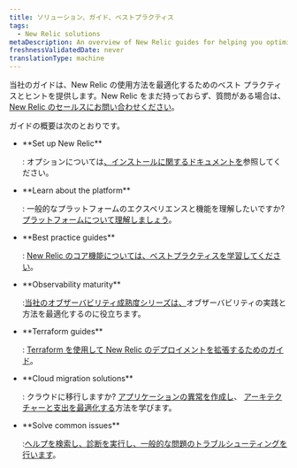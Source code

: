 ```yaml
---
title: ソリューション、ガイド、ベストプラクティス
tags:
  - New Relic solutions
metaDescription: An overview of New Relic guides for helping you optimize your monitoring and observability practices.
freshnessValidatedDate: never
translationType: machine
---
```


当社のガイドは、New Relic の使用方法を最適化するためのベスト プラクティスとヒントを提供します。New Relic をまだ持っておらず、質問がある場合は、 [New Relic のセールスにお問い合わせください](https://newrelic.com/contact-sales)。

ガイドの概要は次のとおりです。

* <DNT>
    **Set up New Relic**
  </DNT>

  : オプションについては[、インストールに関するドキュメントを](/docs/new-relic-solutions/new-relic-one/install-configure/install-new-relic)参照してください。

* <DNT>
    **Learn about the platform**
  </DNT>

  : 一般的なプラットフォームのエクスペリエンスと機能を理解したいですか? [プラットフォームについて理解しましょう](/docs/new-relic-solutions/new-relic-one/introduction-new-relic-one)。

* <DNT>
    **Best practice guides**
  </DNT>

  : [New Relic のコア機能については、ベストプラクティスを学習してください](/docs/new-relic-solutions/best-practices-guides/full-stack-observability/overview-best-practices)。

* <DNT>
    **Observability maturity**
  </DNT>

  :[当社のオブザーバビリティ成熟度シリーズは、](/docs/new-relic-solutions/observability-maturity/introduction)オブザーバビリティの実践と方法を最適化するのに役立ちます。

* <DNT>
    **Terraform guides**
  </DNT>

  : [Terraform を使用して New Relic のデプロイメントを拡張するためのガイド](/docs/more-integrations/terraform/terraform-intro)。

* <DNT>
    **Cloud migration solutions**
  </DNT>

  : クラウドに移行しますか? [アプリケーションの異常を作成し](/docs/new-relic-solutions/new-relic-solutions/create-application-baselines)、 [アーキテクチャーと支出を最適化する](/docs/new-relic-solutions/new-relic-solutions/optimize-cloud-architecture-spend-continuously-improve-your-modern-cloud-environment)方法を学びます。

* <DNT>
    **Solve common issues**
  </DNT>

  :[ヘルプを検索し、診断を実行し、一般的な問題のトラブルシューティングを行います](/docs/new-relic-solutions/solve-common-issues/find-help-use-support-portal)。
